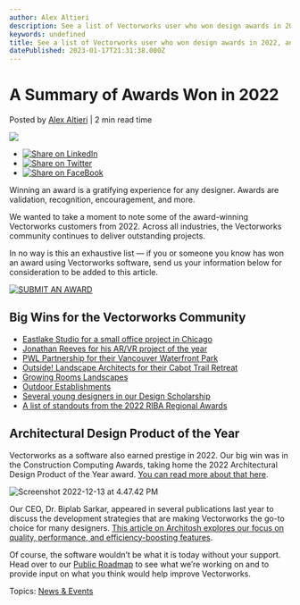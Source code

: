```yaml
---
author: Alex Altieri
description: See a list of Vectorworks user who won design awards in 2022, and submit your award for a chance to be added.
keywords: undefined
title: See a list of Vectorworks user who won design awards in 2022, and submit your award for a chance to be added. 
datePublished: 2023-01-17T21:31:38.000Z
---
```

  

# A Summary of Awards Won in 2022

 Posted by [Alex Altieri](https://blog.vectorworks.net/author/alex-altieri) | 2 min read time 

![](https://blog.vectorworks.net/hubfs/Blog%20Images/2022%20PVW%20Images/12_CCA/Screenshot%202022-12-13%20at%204.47.42%20PM.png) 

* [![Share on LinkedIn](https://2659751.fs1.hubspotusercontent-na1.net/hubfs/2659751/michaelDemo/share-LI.png)](http://www.linkedin.com/shareArticle?mini=true&url=https%3A%2F%2Fblog.vectorworks.net%2Fwon-a-design-award-tell-us-about-it)
* [![Share on Twitter](https://2659751.fs1.hubspotusercontent-na1.net/hubfs/2659751/michaelDemo/share-TW.png)](https://www.twitter.com/share?text=A%20Summary%20of%20Awards%20Won%20in%202022&url=https%3A%2F%2Fblog.vectorworks.net%2Fwon-a-design-award-tell-us-about-it&via=PMGTweets)
* [![Share on FaceBook](https://2659751.fs1.hubspotusercontent-na1.net/hubfs/2659751/michaelDemo/share-FB.png)](https://www.facebook.com/sharer/sharer.php?u=https%3A%2F%2Fblog.vectorworks.net%2Fwon-a-design-award-tell-us-about-it)

Winning an award is a gratifying experience for any designer. Awards are validation, recognition, encouragement, and more.

We wanted to take a moment to note some of the award-winning Vectorworks customers from 2022\. Across all industries, the Vectorworks community continues to deliver outstanding projects.

In no way is this an exhaustive list — if you or someone you know has won an award using Vectorworks software, send us your information below for consideration to be added to this article.

[![SUBMIT AN AWARD](https://no-cache.hubspot.com/cta/default/3018241/732dd9b4-6a4c-4996-b0bc-500f89ef3105.png)](https://cta-redirect.hubspot.com/cta/redirect/3018241/732dd9b4-6a4c-4996-b0bc-500f89ef3105) 

## **Big Wins for the Vectorworks Community**

* [Eastlake Studio for a small office project in Chicago](https://www.architectmagazine.com/awards/the-winners-of-architects-inaugural-architecture-interiors-awards%5Fo?fbclid=IwAR3GMwTEWsRD1S4DxPJCEGEHJR0p8z2qmUo02681ENn2biF3IKvTDcL0irs)
* [Jonathan Reeves for his AR/VR project of the year](../../../net/vectorworks/blog/vectorworks-wins-again-at-2022-construction-computing-awards.html)
* [PWL Partnership for their Vancouver Waterfront Park](../../../net/vectorworks/blog/celebrating-vectorworks-customers-who-won-2022-csla-awards.html)
* [Outside! Landscape Architects for their Cabot Trail Retreat](../../../net/vectorworks/blog/celebrating-vectorworks-customers-who-won-2022-csla-awards.html)
* [Growing Rooms Landscapes](https://www.ldi.org.au/award-gallery-pages/2022-design-award-winners/category-residential-design-mid-scale-100-300m2-2022/growing-rooms-landscapes-gold-award-clovelly)
* [Outdoor Establishments](https://www.ldi.org.au/award-gallery-pages/2022-design-award-winners/category-residential-design-mid-scale-100-300m2-2022/category-residential-design-large-scale-more-than-300m2-2022/outdoor-establishments-gold-award-2022)
* [Several young designers in our Design Scholarship](../../../net/vectorworks/blog/congrats-to-michelle-wanitzek-our-other-2022-scholarship-winners.html)
* [A list of standouts from the 2022 RIBA Regional Awards](../../../net/vectorworks/blog/celebrating-vectorworks-customers-who-won-2022-riba-regional-awards.html)

## **Architectural Design Product of the Year**

Vectorworks as a software also earned prestige in 2022\. Our big win was in the Construction Computing Awards, taking home the 2022 Architectural Design Product of the Year award. [You can read more about that here](../../../net/vectorworks/blog/vectorworks-wins-again-at-2022-construction-computing-awards.html).

![Screenshot 2022-12-13 at 4.47.42 PM](https://blog.vectorworks.net/hs-fs/hubfs/Blog%20Images/2022%20PVW%20Images/12_CCA/Screenshot%202022-12-13%20at%204.47.42%20PM.png?width=1241&height=719&name=Screenshot%202022-12-13%20at%204.47.42%20PM.png)

Our CEO, Dr. Biplab Sarkar, appeared in several publications last year to discuss the development strategies that are making Vectorworks the go-to choice for many designers. [This article on Architosh explores our focus on quality, performance, and efficiency-boosting features](https://architosh.com/2022/10/deep-insights-about-vectorworks-2023-execs-talk-to-architosh/).

Of course, the software wouldn’t be what it is today without your support. Head over to our [Public Roadmap](https://www.vectorworks.net/public-roadmap/) to see what we’re working on and to provide input on what you think would help improve Vectorworks.

 Topics: [News & Events](https://blog.vectorworks.net/topic/news-events) 

  